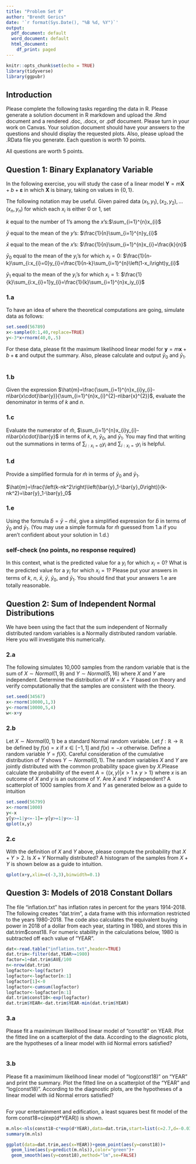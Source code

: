 ---
title: "Problem Set 0"
author: "Brendt Gerics"
date: '`r format(Sys.Date(), "%B %d, %Y")`'
output:
  pdf_document: default
  word_document: default
  html_document:
    df_print: paged
---

```{r setup, include=FALSE}
knitr::opts_chunk$set(echo = TRUE)
library(tidyverse)
library(ggpubr)
```

## Introduction

Please complete the following tasks regarding the data in R. Please generate a solution document in R markdown and upload the .Rmd document and a rendered  .doc, .docx, or .pdf document. Please turn in your work on Canvas. Your solution document should have your answers to the questions and should display the requested plots. Also, please upload the .RData file you generate. Each question is worth 10 points. 

All questions are worth 5 points. 

## Question 1: Binary Explanatory Variable

In the following exercise, you will study the case of a linear model $\mathbf{Y}=m\mathbf{X}+b+\mathbf{\varepsilon}$ in which $\mathbf{X}$ is binary, taking on values in $\left\{ 0,1\right\}$.

The following notation may be useful. Given paired data $\left(x_{1},y_{1}\right),\left(x_{2},y_{2}\right),...\left(x_{n},y_{n}\right)$ for which each $x_i$ is either $0$ or $1$, set

$k$ equal to the number of $1$'s among the $x$'s:$\sum_{i=1}^{n}x_{i}$ 

$\bar{y}$ equal to the mean of the $y$'s: $\frac{1}{n}\sum_{i=1}^{n}y_{i}$
 
$\bar{x}$ equal to the mean of the $x$'s: $\frac{1}{n}\sum_{i=1}^{n}x_{i}=\frac{k}{n}$

$\bar{y}_0$ equal to the mean of the $y_i$'s for which $x_i=0$: $\frac{1}{n-k}\sum_{i:x_{i}=0}y_{i}=\frac{1}{n-k}\sum_{i=1}^{n}\left(1-x_i\right)y_{i}$

$\bar{y}_1$ equal to the mean of the $y_i$'s for which $x_i=1$: $\frac{1}{k}\sum_{i:x_{i}=1}y_{i}=\frac{1}{k}\sum_{i=1}^{n}x_iy_{i}$

### 1.a

To have an idea of where the theoretical computations are going, simulate data as follows:

```{r}
set.seed(56789)
x<-sample(0:1,40,replace=TRUE)
y<-3*x+rnorm(40,0,.5)

```

For these data, please fit the maximum likelihood linear model for $\mathbf{y}=m\mathbf{x}+b+\mathbf{\varepsilon}$ and output the summary. Also, please calculate and output $\bar{y}_0$ and $\bar{y}_1$.

```{r}

```


### 1.b

Given the expression $\hat{m}=\frac{\sum_{i=1}^{n}x_{i}y_{i}-n\bar{x\cdot}\bar{y}}{\sum_{i=1}^{n}x_{i}^{2}-n\bar{x}^{2}}$, evaluate the denominator in terms of $k$ and $n$.

### 1.c

Evaluate the numerator of $\hat{m}$, $\sum_{i=1}^{n}x_{i}y_{i}-n\bar{x\cdot}\bar{y}$ in terms of $k$, $n$, $\bar{y}_0$, and $\bar{y}_1$. You may find that writing out the summations in terms of $\sum_{i:x_{i}=0}y_{i}$ and $\sum_{i:x_{i}=1}y_{i}$ is helpful.


### 1.d

Provide a simplified formula for $\hat{m}$ in terms of $\bar{y}_0$ and $\bar{y}_1$.

$\hat{m}=\frac{\left(k-nk^2\right)\left(\bar{y}_1-\bar{y}_0\right)}{k-nk^2}=\bar{y}_1-\bar{y}_0$

### 1.e

Using the formula $\hat{b}=\bar{y}-\hat{m}\bar{x}$, give a simplified expression for $\hat{b}$ in terms of $\bar{y}_0$ and $\bar{y}_1$. (You may use a simple formula for $\hat{m}$ guessed from 1.a if you aren't confident about your solution in 1.d.)



### self-check (no points, no response required)

In this context, what is the predicted value for a $y_i$ for which $x_i=0$? What is the predicted value for a $y_i$ for which $x_i=1$? Please put your answers in terms of $k$, $n$, $\bar{x}$, $\bar{y}$, $\bar{y}_0$, and $\bar{y}_1$. You should find that your answers 1.e are totally reasonable.


## Question 2: Sum of Independent Normal Distributions

We have been using the fact that the sum independent of Normally distributed random variables is a Normally distributed random variable. Here you will investigate this numerically.

### 2.a

The following simulates 10,000 samples from the random variable that is the sum of $X\sim Normal\left(1,9\right)$ and $Y\sim Normal\left(5,16\right)$ where $X$ and $Y$ are independent. Determine the distribution of $W=X+Y$ based on theory and verify computationally that the samples are consistent with the theory.

```{r}
set.seed(34567)
x<-rnorm(10000,1,3)
y<-rnorm(10000,5,4)
w<-x+y
```


### 2.b

Let $X\sim Normal\left(0,1\right)$ be a standard Normal random variable. Let $f:\mathbb{R\rightarrow\mathbb{R}}$ be defined by $f\left(x\right)=x$ if $x\in [-1,1]$ and $f\left(x\right)=-x$ otherwise. Define a random variable $Y=f\left(X\right)$. Careful consideration of the cumulative distribution of $Y$ shows $Y\sim Normal\left(0,1\right)$. The random variables $X$ and $Y$ are jointly distributed with the common probability space given by $X$.Please calculate the probability of the event $A=\left\{ (x,y)|x>1\wedge y>1\right\}$ where $x$ is an outcome of $X$ and $y$ is an outcome of $Y$. Are $X$ and $Y$ independent?  A scatterplot of 1000 samples from $X$ and $Y$ as generated below as a guide to intuition

```{r}
set.seed(56799)
x<-rnorm(1000)
y<-x
y[y>=1|y<=-1]=-y[y>=1|y<=-1]
qplot(x,y)
```

### 2.c

With the definition of $X$ and $Y$ above, please compute the probability that $X+Y>2$. Is $X+Y$ Normally distributed? A histogram of the samples from $X+Y$ is shown below as a guide to intuition.

```{r}

qplot(x+y,xlim=c(-3,3),binwidth=0.1)
```

## Question 3: Models of 2018 Constant Dollars

The file "inflation.txt" has inflation rates in percent for the years 1914-2018. The following creates "dat.trim", a data frame with this information restricted to the years 1980-2018. The code also calculates the equivalent buying power in 2018 of a dollar from each year, starting in 1980, and stores this in dat.trim$const18. For numeric stability in the calculations below, 1980 is subtracted off each value of "YEAR".

```{r}
dat<-read.table("inflation.txt",header=TRUE)
dat.trim<-filter(dat,YEAR>=1980)
factor=1+dat.trim$AVE/100
n<-nrow(dat.trim)
logfactor<-log(factor)
logfactor<-logfactor[n:1]
logfactor[1]<-0
logfactor<-cumsum(logfactor)
logfactor<-logfactor[n:1]
dat.trim$const18<-exp(logfactor)
dat.trim$YEAR<-dat.trim$YEAR-min(dat.trim$YEAR)
```

### 3.a

Please fit a maximimum likelihood linear model of "const18" on YEAR. Plot the fitted line on a scatterplot of the data. According to the diagnostic plots, are the hypotheses of a linear model with iid Normal errors satisfied?

```{r}

```

### 3.b

Please fit a maximimum likelihood linear model of "log(const18)" on "YEAR" and print the summary. Plot the fitted line on a scatterplot of the "YEAR" and "log(const18)". According to the diagnostic plots, are the hypotheses of a linear model with iid Normal errors satisfied?

```{r}

```

For your entertainment and edification, a least squares best fit model of the form const18=c(exp(d*YEAR)) is shown.

```{r}
m.nls<-nls(const18~c*exp(d*YEAR),data=dat.trim,start=list(c=2.7,d=-0.03))
summary(m.nls)

ggplot(data=dat.trim,aes(x=YEAR))+geom_point(aes(y=const18))+
  geom_line(aes(y=predict(m.nls)),color="green")+
  geom_smooth(aes(y=const18),method="lm",se=FALSE)


```


